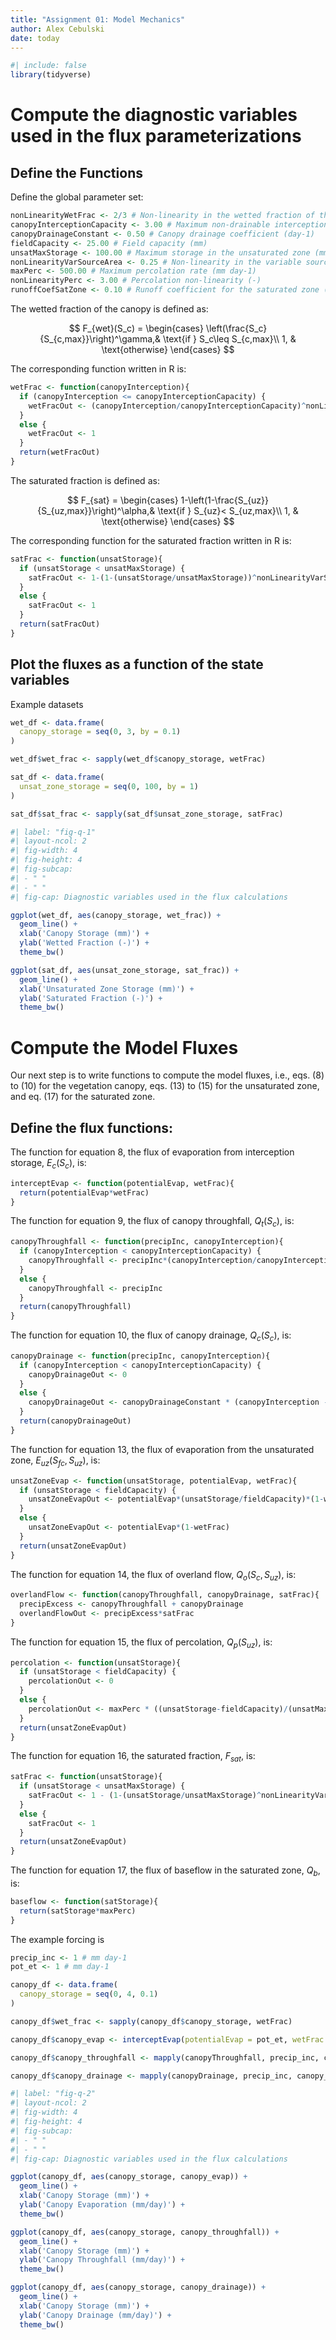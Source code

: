 ```yaml
---
title: "Assignment 01: Model Mechanics"
author: Alex Cebulski
date: today
---
```


```r
#| include: false
library(tidyverse)
```


# Compute the diagnostic variables used in the flux parameterizations

## Define the Functions

Define the global parameter set:

```r
nonLinearityWetFrac <- 2/3 # Non-linearity in the wetted fraction of the canopy (-)
canopyInterceptionCapacity <- 3.00 # Maximum non-drainable interception storage (mm)
canopyDrainageConstant <- 0.50 # Canopy drainage coefficient (day-1)
fieldCapacity <- 25.00 # Field capacity (mm)
unsatMaxStorage <- 100.00 # Maximum storage in the unsaturated zone (mm)
nonLinearityVarSourceArea <- 0.25 # Non-linearity in the variable source area (-)
maxPerc <- 500.00 # Maximum percolation rate (mm day-1)
nonLinearityPerc <- 3.00 # Percolation non-linearity (-)
runoffCoefSatZone <- 0.10 # Runoff coefficient for the saturated zone (day-1)
```


The wetted fraction of the canopy is defined as:

$$
F_{wet}(S_c) = \begin{cases}
    \left(\frac{S_c}{S_{c,max}}\right)^\gamma,& \text{if } S_c\leq S_{c,max}\\
    1,              & \text{otherwise}
\end{cases}
$$

The corresponding function written in R is:

```r
wetFrac <- function(canopyInterception){
  if (canopyInterception <= canopyInterceptionCapacity) {
    wetFracOut <- (canopyInterception/canopyInterceptionCapacity)^nonLinearityWetFrac
  }
  else {
    wetFracOut <- 1
  }
  return(wetFracOut)
}
```

The saturated fraction is defined as:

$$
F_{sat} = \begin{cases}
    1-\left(1-\frac{S_{uz}}{S_{uz,max}}\right)^\alpha,& \text{if } S_{uz}< S_{uz,max}\\
    1,              & \text{otherwise}
\end{cases}
$$

The corresponding function for the saturated fraction written in R is:

```r
satFrac <- function(unsatStorage){
  if (unsatStorage < unsatMaxStorage) {
    satFracOut <- 1-(1-(unsatStorage/unsatMaxStorage))^nonLinearityVarSourceArea
  }
  else {
    satFracOut <- 1
  }
  return(satFracOut)
}
```

## Plot the fluxes as a function of the state variables

Example datasets

```r
wet_df <- data.frame(
  canopy_storage = seq(0, 3, by = 0.1)
)

wet_df$wet_frac <- sapply(wet_df$canopy_storage, wetFrac)
```

```r
sat_df <- data.frame(
  unsat_zone_storage = seq(0, 100, by = 1)
)

sat_df$sat_frac <- sapply(sat_df$unsat_zone_storage, satFrac)
```


```r
#| label: "fig-q-1"
#| layout-ncol: 2
#| fig-width: 4
#| fig-height: 4
#| fig-subcap: 
#| - " "
#| - " "
#| fig-cap: Diagnostic variables used in the flux calculations

ggplot(wet_df, aes(canopy_storage, wet_frac)) + 
  geom_line() +
  xlab('Canopy Storage (mm)') +
  ylab('Wetted Fraction (-)') +
  theme_bw()

ggplot(sat_df, aes(unsat_zone_storage, sat_frac)) + 
  geom_line() +
  xlab('Unsaturated Zone Storage (mm)') +
  ylab('Saturated Fraction (-)') +
  theme_bw()
```

# Compute the Model Fluxes

Our next step is to write functions to compute the model fluxes, i.e., eqs. (8) to (10) for the
vegetation canopy, eqs. (13) to (15) for the unsaturated zone, and eq. (17) for the saturated
zone.

## Define the flux functions: 

The function for equation 8, the flux of evaporation from interception storage, $E_c(S_c)$, is: 

```r
interceptEvap <- function(potentialEvap, wetFrac){
  return(potentialEvap*wetFrac)
}
```

The function for equation 9, the flux of canopy throughfall, $Q_t(S_c)$, is:

```r
canopyThroughfall <- function(precipInc, canopyInterception){
  if (canopyInterception < canopyInterceptionCapacity) {
    canopyThroughfall <- precipInc*(canopyInterception/canopyInterceptionCapacity)
  }
  else {
    canopyThroughfall <- precipInc
  }
  return(canopyThroughfall)
}
```


The function for equation 10, the flux of canopy drainage, $Q_c(S_c)$, is:

```r
canopyDrainage <- function(precipInc, canopyInterception){
  if (canopyInterception < canopyInterceptionCapacity) {
    canopyDrainageOut <- 0
  }
  else {
    canopyDrainageOut <- canopyDrainageConstant * (canopyInterception - canopyInterceptionCapacity) 
  }
  return(canopyDrainageOut)
}
```

The function for equation 13, the flux of evaporation from the unsaturated zone, $E_{uz}(S_{fc},S_{uz})$, is:

```r
unsatZoneEvap <- function(unsatStorage, potentialEvap, wetFrac){
  if (unsatStorage < fieldCapacity) {
    unsatZoneEvapOut <- potentialEvap*(unsatStorage/fieldCapacity)*(1-wetFrac)
  }
  else {
    unsatZoneEvapOut <- potentialEvap*(1-wetFrac)
  }
  return(unsatZoneEvapOut)
}
```

The function for equation 14, the flux of overland flow, $Q_o(S_c, S_{uz})$, is:

```r
overlandFlow <- function(canopyThroughfall, canopyDrainage, satFrac){
  precipExcess <- canopyThroughfall + canopyDrainage
  overlandFlowOut <- precipExcess*satFrac
}
```


The function for equation 15, the flux of percolation, $Q_p(S_{uz})$, is:

```r
percolation <- function(unsatStorage){
  if (unsatStorage < fieldCapacity) {
    percolationOut <- 0
  }
  else {
    percolationOut <- maxPerc * ((unsatStorage-fieldCapacity)/(unsatMaxStorage-fieldCapacity))^nonLinearityPerc
  }
  return(unsatZoneEvapOut)
}
```

The function for equation 16, the saturated fraction, $F_{sat}$, is:

```r
satFrac <- function(unsatStorage){
  if (unsatStorage < unsatMaxStorage) {
    satFracOut <- 1 - (1-(unsatStorage/unsatMaxStorage)^nonLinearityVarSourceArea)
  }
  else {
    satFracOut <- 1
  }
  return(unsatZoneEvapOut)
}
```

The function for equation 17, the flux of baseflow in the saturated zone, $Q_b$, is:

```r
baseflow <- function(satStorage){
  return(satStorage*maxPerc)
}
```

The example forcing is 

```r
precip_inc <- 1 # mm day-1
pot_et <- 1 # mm day-1
```

```r
canopy_df <- data.frame(
  canopy_storage = seq(0, 4, 0.1)
)

canopy_df$wet_frac <- sapply(canopy_df$canopy_storage, wetFrac)

canopy_df$canopy_evap <- interceptEvap(potentialEvap = pot_et, wetFrac = canopy_df$wet_frac)

canopy_df$canopy_throughfall <- mapply(canopyThroughfall, precip_inc, canopy_df$canopy_storage)

canopy_df$canopy_drainage <- mapply(canopyDrainage, precip_inc, canopy_df$canopy_storage)


```

```r
#| label: "fig-q-2"
#| layout-ncol: 2
#| fig-width: 4
#| fig-height: 4
#| fig-subcap: 
#| - " "
#| - " "
#| fig-cap: Diagnostic variables used in the flux calculations

ggplot(canopy_df, aes(canopy_storage, canopy_evap)) + 
  geom_line() +
  xlab('Canopy Storage (mm)') +
  ylab('Canopy Evaporation (mm/day)') +
  theme_bw()

ggplot(canopy_df, aes(canopy_storage, canopy_throughfall)) + 
  geom_line() +
  xlab('Canopy Storage (mm)') +
  ylab('Canopy Throughfall (mm/day)') +
  theme_bw()

ggplot(canopy_df, aes(canopy_storage, canopy_drainage)) + 
  geom_line() +
  xlab('Canopy Storage (mm)') +
  ylab('Canopy Drainage (mm/day)') +
  theme_bw()
```
